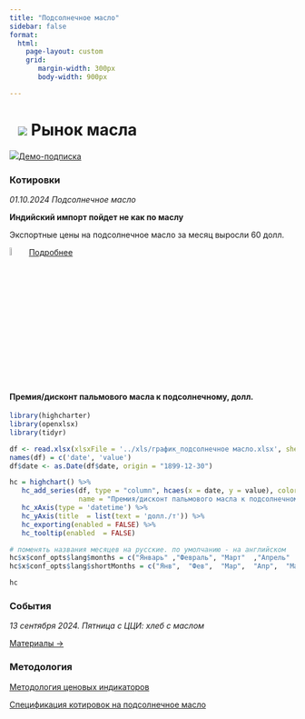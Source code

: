 ```yaml
---
title: "Подсолнечное масло"
sidebar: false
format: 
  html:
    page-layout: custom
    grid:
       margin-width: 300px
       body-width: 900px

---
```


# ![](../images/icon-oilseed.svg) Рынок масла {.my-custom-class style="margin-left:3%;"}

![](../images/icon-subscription.svg)[Демо-подписка](../demo-subscription.qmd)

::: {.grid style="margin-left:0%"}
::: {.g-col-12 .g-col-sm-12 .g-col-xs-12 .g-col-xl-4 .g-col-md-6 .g-col-lg-6}
### Котировки

*01.10.2024 Подсолнечное масло*

**Индийский импорт пойдет не как по маслу**

Экспортные цены на подсолнечное масло за месяц выросли 60 долл.

![](../images/icon-locker.svg){width="6%"} [Подробнее](../demo-subscription.qmd)
:::

::: {.g-col-12 .g-col-sm-12 .g-col-xs-12 .g-col-xl-4 .g-col-md-6 .g-col-lg-6}

#### Премия/дисконт пальмового масла к подсолнечному, долл.

```r

library(highcharter)
library(openxlsx)
library(tidyr)

df <- read.xlsx(xlsxFile = '../xls/график_подсолнечное масло.xlsx', sheet = 1) 
names(df) = c('date', 'value')
df$date <- as.Date(df$date, origin = "1899-12-30")

hc = highchart() %>%
   hc_add_series(df, type = "column", hcaes(x = date, y = value), color = c("#1A4AFC"), 
                 name = "Премия/дисконт пальмового масла к подсолнечному, долл.") %>%
   hc_xAxis(type = 'datetime') %>% 
   hc_yAxis(title  = list(text = 'долл./т')) %>%
   hc_exporting(enabled = FALSE) %>%
   hc_tooltip(enabled  = FALSE)

# поменять названия месяцев на русские. по умолчанию - на английском
hc$x$conf_opts$lang$months = c("Январь"	,"Февраль",	"Март"	,"Апрель"	,"Май",	"Июнь", "Июль",	"Август",	"Сентябрь",	"Октябрь",	"Ноябрь",	"Декабрь")
hc$x$conf_opts$lang$shortMonths = c("Янв", 	"Фев",	"Мар",	"Апр",	"Май",	"Июн",	"Июл",	"Авг",	"Сен",	"Окт",	"Ноя",	"Дек")

hc

```



### События

*13 сентября 2024. Пятница с ЦЦИ: хлеб с маслом*

[Материалы →](../events/2024-09-13-wheat.qmd)
:::
:::

::: {.grid style="margin-left:0%"}
::: {.g-col-12 .g-col-sm-12 .g-col-xs-12 .g-col-xl-4 .g-col-md-6 .g-col-lg-6}
### Методология

[Методология ценовых индикаторов](../methodology/methodology-benchmark-pbc.qmd)

[Спецификация котировок на подсолнечное масло](../methodology/specs-sunflower.qmd)
:::

::: {.g-col-12 .g-col-sm-12 .g-col-xs-12 .g-col-xl-4 .g-col-md-6 .g-col-lg-6}
:::
:::
